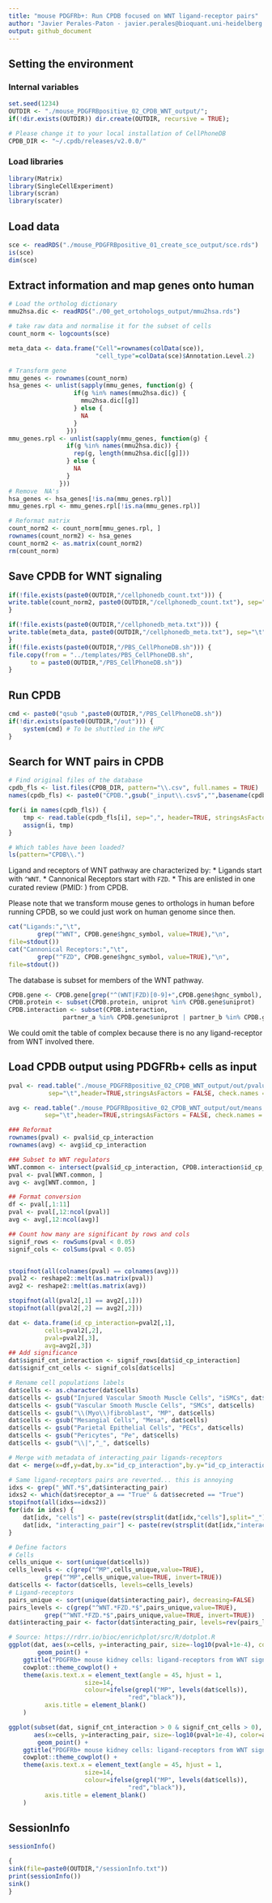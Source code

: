 ```yaml
---
title: "mouse PDGFRb+: Run CPDB focused on WNT ligand-receptor pairs"
author: "Javier Perales-Paton - javier.perales@bioquant.uni-heidelberg.de"
output: github_document
---
```


## Setting the environment

### Internal variables
```r
set.seed(1234)
OUTDIR <- "./mouse_PDGFRBpositive_02_CPDB_WNT_output/";
if(!dir.exists(OUTDIR)) dir.create(OUTDIR, recursive = TRUE);

# Please change it to your local installation of CellPhoneDB
CPDB_DIR <- "~/.cpdb/releases/v2.0.0/"
```

### Load libraries
```r
library(Matrix)
library(SingleCellExperiment)
library(scran)
library(scater)
```

## Load data

```r
sce <- readRDS("./mouse_PDGFRBpositive_01_create_sce_output/sce.rds")
is(sce)
dim(sce)
```

## Extract information and map genes onto human

```r
# Load the ortholog dictionary
mmu2hsa.dic <- readRDS("./00_get_ortohologs_output/mmu2hsa.rds")
```

```r
# take raw data and normalise it for the subset of cells
count_norm <- logcounts(sce)

meta_data <- data.frame("Cell"=rownames(colData(sce)),
                        "cell_type"=colData(sce)$Annotation.Level.2)

# Transform gene
mmu_genes <- rownames(count_norm)
hsa_genes <- unlist(sapply(mmu_genes, function(g) {
                  if(g %in% names(mmu2hsa.dic)) {
                    mmu2hsa.dic[[g]]
                  } else {
                    NA
                  }
                }))
mmu_genes.rpl <- unlist(sapply(mmu_genes, function(g) {
                if(g %in% names(mmu2hsa.dic)) {
                  rep(g, length(mmu2hsa.dic[[g]]))
                } else {
                  NA
                }
              }))
# Remove  NA's
hsa_genes <- hsa_genes[!is.na(mmu_genes.rpl)]
mmu_genes.rpl <- mmu_genes.rpl[!is.na(mmu_genes.rpl)]

# Reformat matrix
count_norm2 <- count_norm[mmu_genes.rpl, ]
rownames(count_norm2) <- hsa_genes
count_norm2 <- as.matrix(count_norm2)
rm(count_norm)
```
## Save CPDB for WNT signaling

```r

if(!file.exists(paste0(OUTDIR,"/cellphonedb_count.txt"))) {
write.table(count_norm2, paste0(OUTDIR,"/cellphonedb_count.txt"), sep="\t", quote=F, col.names=NA)
}

if(!file.exists(paste0(OUTDIR,"/cellphonedb_meta.txt"))) {
write.table(meta_data, paste0(OUTDIR,"/cellphonedb_meta.txt"), sep="\t", quote=F, row.names=F)
}
if(!file.exists(paste0(OUTDIR,"/PBS_CellPhoneDB.sh"))) {
file.copy(from = "../templates/PBS_CellPhoneDB.sh",
	  to = paste0(OUTDIR,"/PBS_CellPhoneDB.sh"))
}
```

## Run CPDB

```r
cmd <- paste0("qsub ",paste0(OUTDIR,"/PBS_CellPhoneDB.sh"))
if(!dir.exists(paste0(OUTDIR,"/out"))) {
	system(cmd) # To be shuttled in the HPC
}
```

## Search for WNT pairs in CPDB

```r
# Find original files of the database
cpdb_fls <- list.files(CPDB_DIR, pattern="\\.csv", full.names = TRUE)
names(cpdb_fls) <- paste0("CPDB.",gsub("_input\\.csv$","",basename(cpdb_fls)))

for(i in names(cpdb_fls)) {
	tmp <- read.table(cpdb_fls[i], sep=",", header=TRUE, stringsAsFactors = FALSE)
	assign(i, tmp)
}

# Which tables have been loaded?
ls(pattern="CPDB\\.")
```
Ligand and receptors of WNT pathway are characterized by:
* Ligands start with `^WNT`.
* Cannonical Receptors start with `FZD`.
* This are enlisted in one curated review (PMID: ) from CPDB.

Please note that we transform mouse genes to orthologs in human before running CPDB, 
so we could just work on human genome since then.

```r
cat("Ligands:","\t",
    	grep("^WNT", CPDB.gene$hgnc_symbol, value=TRUE),"\n",
file=stdout())
cat("Cannonical Receptors:","\t",
    	grep("^FZD", CPDB.gene$hgnc_symbol, value=TRUE),"\n",
file=stdout())
```

The database is subset for members of the WNT pathway.
```r
CPDB.gene <- CPDB.gene[grep("^(WNT|FZD)[0-9]+",CPDB.gene$hgnc_symbol), ]
CPDB.protein <- subset(CPDB.protein, uniprot %in% CPDB.gene$uniprot)
CPDB.interaction <- subset(CPDB.interaction, 
			   partner_a %in% CPDB.gene$uniprot | partner_b %in% CPDB.gene$uniprot)
```
We could omit the table of complex because there is no any ligand-receptor from WNT involved there.

## Load CPDB output using PDGFRb+ cells as input

```r
pval <- read.table("./mouse_PDGFRBpositive_02_CPDB_WNT_output/out/pvalues.txt",
		   sep="\t",header=TRUE,stringsAsFactors = FALSE, check.names = FALSE)

avg <- read.table("./mouse_PDGFRBpositive_02_CPDB_WNT_output/out/means.txt",
		  sep="\t",header=TRUE,stringsAsFactors = FALSE, check.names = FALSE)

### Reformat
rownames(pval) <- pval$id_cp_interaction
rownames(avg) <- avg$id_cp_interaction

### Subset to WNT regulators
WNT.common <- intersect(pval$id_cp_interaction, CPDB.interaction$id_cp_interaction)
pval <- pval[WNT.common, ]
avg <- avg[WNT.common, ]

## Format conversion
df <- pval[,1:11]
pval <- pval[,12:ncol(pval)]
avg <- avg[,12:ncol(avg)]

## Count how many are significant by rows and cols
signif_rows <- rowSums(pval < 0.05) 
signif_cols <- colSums(pval < 0.05) 


stopifnot(all(colnames(pval) == colnames(avg)))
pval2 <- reshape2::melt(as.matrix(pval))
avg2 <- reshape2::melt(as.matrix(avg))

stopifnot(all(pval2[,1] == avg2[,1]))
stopifnot(all(pval2[,2] == avg2[,2]))

dat <- data.frame(id_cp_interaction=pval2[,1],
		  cells=pval2[,2],
		  pval=pval2[,3],
		  avg=avg2[,3])
## Add significance
dat$signif_cnt_interaction <- signif_rows[dat$id_cp_interaction]
dat$signif_cnt_cells <- signif_cols[dat$cells]

# Rename cell populations labels
dat$cells <- as.character(dat$cells)
dat$cells <- gsub("Injured Vascular Smooth Muscle Cells", "iSMCs", dat$cells)
dat$cells <- gsub("Vascular Smooth Muscle Cells", "SMCs", dat$cells)
dat$cells <- gsub("\\(Myo\\)fibroblast", "MP", dat$cells)
dat$cells <- gsub("Mesangial Cells", "Mesa", dat$cells)
dat$cells <- gsub("Parietal Epithelial Cells", "PECs", dat$cells)
dat$cells <- gsub("Pericytes", "Pe", dat$cells)
dat$cells <- gsub("\\|","_", dat$cells)

# Merge with metadata of interacting_pair ligands-receptors
dat <- merge(x=df,y=dat,by.x="id_cp_interaction",by.y="id_cp_interaction",all=TRUE)

# Same ligand-receptors pairs are reverted... this is annoying
idxs <- grep("_WNT.*$",dat$interacting_pair)
idxs2 <- which(dat$receptor_a == "True" & dat$secreted == "True")
stopifnot(all(idxs==idxs2))
for(idx in idxs) {
	dat[idx, "cells"] <- paste(rev(strsplit(dat[idx,"cells"],split="_")[[1]]),collapse="_")	
	dat[idx, "interacting_pair"] <- paste(rev(strsplit(dat[idx,"interacting_pair"],split="_")[[1]]),collapse="_")	
}

# Define factors
# Cells
cells_unique <- sort(unique(dat$cells))
cells_levels <- c(grep("^MP",cells_unique,value=TRUE),
		  grep("^MP",cells_unique,value=TRUE, invert=TRUE))
dat$cells <- factor(dat$cells, levels=cells_levels)
# Ligand-receptors
pairs_unique <- sort(unique(dat$interacting_pair), decreasing=FALSE)
pairs_levels <- c(grep("^WNT.*FZD.*$",pairs_unique,value=TRUE),
		  grep("^WNT.*FZD.*$",pairs_unique,value=TRUE, invert=TRUE))
dat$interacting_pair <- factor(dat$interacting_pair, levels=rev(pairs_levels))

```

```r
# Source: https://rdrr.io/bioc/enrichplot/src/R/dotplot.R
ggplot(dat, aes(x=cells, y=interacting_pair, size=-log10(pval+1e-4), color=avg)) +
        geom_point() + 
	ggtitle("PDGFRb+ mouse kidney cells: ligand-receptors from WNT signaling") +
	cowplot::theme_cowplot() + 
	theme(axis.text.x = element_text(angle = 45, hjust = 1,
					 size=14,
					 colour=ifelse(grepl("MP", levels(dat$cells)),
							     "red","black")),
	      axis.title = element_blank()
	)
```

```r
ggplot(subset(dat, signif_cnt_interaction > 0 & signif_cnt_cells > 0), 
       aes(x=cells, y=interacting_pair, size=-log10(pval+1e-4), color=avg)) +
        geom_point() + 
	ggtitle("PDGFRb+ mouse kidney cells: ligand-receptors from WNT signaling") +
	cowplot::theme_cowplot() + 
	theme(axis.text.x = element_text(angle = 45, hjust = 1,
					 size=14,
					 colour=ifelse(grepl("MP", levels(dat$cells)),
							     "red","black")),
	      axis.title = element_blank()
	)
```


## SessionInfo
```r
sessionInfo()

{                                                                                                                                                                                                           
sink(file=paste0(OUTDIR,"/sessionInfo.txt"))
print(sessionInfo())
sink()
}
```
